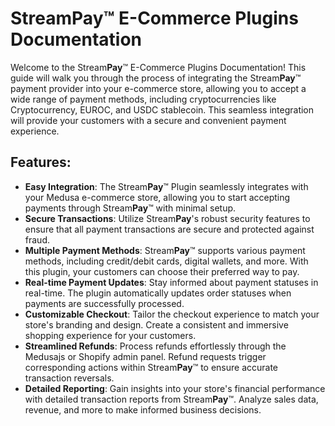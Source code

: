 # Stream**Pay**™ E-Commerce Plugins Documentation

Welcome to the Stream**Pay**™ E-Commerce Plugins Documentation! This guide will walk you through the process of integrating the Stream**Pay**™ payment provider into your e-commerce store, allowing you to accept a wide range of payment methods, including cryptocurrencies like Cryptocurrency, EUROC, and USDC stablecoin. This seamless integration will provide your customers with a secure and convenient payment experience.

## Features:

- **Easy Integration**: The Stream**Pay**™ Plugin seamlessly integrates with your Medusa e-commerce store, allowing you to start accepting payments through Stream**Pay**™ with minimal setup.
- **Secure Transactions**: Utilize Stream**Pay**'s robust security features to ensure that all payment transactions are secure and protected against fraud.
- **Multiple Payment Methods**: Stream**Pay**™ supports various payment methods, including credit/debit cards, digital wallets, and more. With this plugin, your customers can choose their preferred way to pay.
- **Real-time Payment Updates**: Stay informed about payment statuses in real-time. The plugin automatically updates order statuses when payments are successfully processed.
- **Customizable Checkout**: Tailor the checkout experience to match your store's branding and design. Create a consistent and immersive shopping experience for your customers.
- **Streamlined Refunds**: Process refunds effortlessly through the Medusajs or Shopify admin panel. Refund requests trigger corresponding actions within Stream**Pay**™ to ensure accurate transaction reversals.
- **Detailed Reporting**: Gain insights into your store's financial performance with detailed transaction reports from Stream**Pay**™. Analyze sales data, revenue, and more to make informed business decisions.
